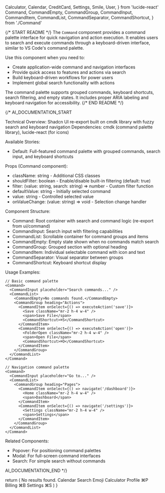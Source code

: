   Calculator,
  Calendar,
  CreditCard,
  Settings,
  Smile,
  User,
} from 'lucide-react'
  Command,
  CommandEmpty,
  CommandGroup,
  CommandInput,
  CommandItem,
  CommandList,
  CommandSeparator,
  CommandShortcut,
} from './Command'

{/* START README */}
The `Command` component provides a command palette interface for quick navigation and action execution. It enables users to search and execute commands through a keyboard-driven interface, similar to VS Code's command palette.

Use this component when you need to:

- Create application-wide command and navigation interfaces
- Provide quick access to features and actions via search
- Build keyboard-driven workflows for power users
- Implement global search functionality with actions

The command palette supports grouped commands, keyboard shortcuts, search filtering, and empty states. It includes proper ARIA labeling and keyboard navigation for accessibility.
{/* END README */}

{/*
AI_DOCUMENTATION_START

Technical Overview: Shadcn UI re-export built on cmdk library with fuzzy search and keyboard navigation
Dependencies: cmdk (command palette library), lucide-react (for icons)

Available Stories:

- Default: Full-featured command palette with grouped commands, search input, and keyboard shortcuts

Props (Command component):

- className: string - Additional CSS classes
- shouldFilter: boolean - Enable/disable built-in filtering (default: true)
- filter: (value: string, search: string) => number - Custom filter function
- defaultValue: string - Initially selected command
- value: string - Controlled selected value
- onValueChange: (value: string) => void - Selection change handler

Component Structure:

- Command: Root container with search and command logic (re-export from ui/command)
- CommandInput: Search input with filtering capabilities
- CommandList: Scrollable container for command groups and items
- CommandEmpty: Empty state shown when no commands match search
- CommandGroup: Grouped section with optional heading
- CommandItem: Individual selectable command with icon and text
- CommandSeparator: Visual separator between groups
- CommandShortcut: Keyboard shortcut display

Usage Examples:

```tsx
// Basic command palette
<Command>
  <CommandInput placeholder="Search commands..." />
  <CommandList>
    <CommandEmpty>No commands found.</CommandEmpty>
    <CommandGroup heading="Actions">
      <CommandItem onSelect={() => executeAction('save')}>
        <Save className="mr-2 h-4 w-4" />
        <span>Save File</span>
        <CommandShortcut>⌘S</CommandShortcut>
      </CommandItem>
      <CommandItem onSelect={() => executeAction('open')}>
        <FolderOpen className="mr-2 h-4 w-4" />
        <span>Open File</span>
        <CommandShortcut>⌘O</CommandShortcut>
      </CommandItem>
    </CommandGroup>
  </CommandList>
</Command>

// Navigation command palette
<Command>
  <CommandInput placeholder="Go to..." />
  <CommandList>
    <CommandGroup heading="Pages">
      <CommandItem onSelect={() => navigate('/dashboard')}>
        <Home className="mr-2 h-4 w-4" />
        <span>Dashboard</span>
      </CommandItem>
      <CommandItem onSelect={() => navigate('/settings')}>
        <Settings className="mr-2 h-4 w-4" />
        <span>Settings</span>
      </CommandItem>
    </CommandGroup>
  </CommandList>
</Command>
```

Related Components:

- Popover: For positioning command palettes
- Modal: For full-screen command interfaces
- Search: For simple search without commands

AI_DOCUMENTATION_END
*/}

  return (
    <Command className="rounded-lg border shadow-md md:min-w-[450px]">
      <CommandInput placeholder="Type a command or search..." />
      <CommandList>
        <CommandEmpty>No results found.</CommandEmpty>
        <CommandGroup heading="Suggestions">
          <CommandItem>
            <Calendar />
            <span>Calendar</span>
          </CommandItem>
          <CommandItem>
            <Smile />
            <span>Search Emoji</span>
          </CommandItem>
          <CommandItem disabled>
            <Calculator />
            <span>Calculator</span>
          </CommandItem>
        </CommandGroup>
        <CommandSeparator />
        <CommandGroup heading="Settings">
          <CommandItem>
            <User />
            <span>Profile</span>
            <CommandShortcut>⌘P</CommandShortcut>
          </CommandItem>
          <CommandItem>
            <CreditCard />
            <span>Billing</span>
            <CommandShortcut>⌘B</CommandShortcut>
          </CommandItem>
          <CommandItem>
            <Settings />
            <span>Settings</span>
            <CommandShortcut>⌘S</CommandShortcut>
          </CommandItem>
        </CommandGroup>
      </CommandList>
    </Command>
  )
}
